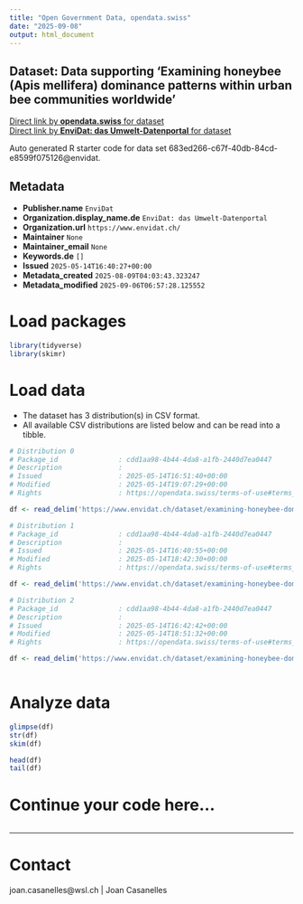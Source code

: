 ```yaml
---
title: "Open Government Data, opendata.swiss"
date: "2025-09-08"
output: html_document
---
```


## Dataset: Data supporting ‘Examining honeybee (Apis mellifera) dominance patterns within urban bee communities worldwide’



[Direct link by **opendata.swiss** for dataset](https://opendata.swiss/de/dataset/data-supporting-examining-honeybee-apis-mellifera-dominance-patterns-within-urban-bee-communiti)<br>
[Direct link by **EnviDat: das Umwelt-Datenportal** for dataset](https://www.envidat.ch/#/metadata/examining-honeybee-dominance-patterns)

Auto generated R starter code for data set 683ed266-c67f-40db-84cd-e8599f075126@envidat.

## Metadata

- **Publisher.name** `EnviDat`
- **Organization.display_name.de** `EnviDat: das Umwelt-Datenportal`
- **Organization.url** `https://www.envidat.ch/`
- **Maintainer** `None`
- **Maintainer_email** `None`
- **Keywords.de** `[]`
- **Issued** `2025-05-14T16:40:27+00:00`
- **Metadata_created** `2025-08-09T04:03:43.323247`
- **Metadata_modified** `2025-09-06T06:57:28.125552`


# Load packages

```r

library(tidyverse)
library(skimr)

```

# Load data

-   The dataset has 3 distribution(s) in CSV format.
-   All available CSV distributions are listed below and can be read into a tibble.

```r

# Distribution 0
# Package_id               : cdd1aa98-4b44-4da8-a1fb-2440d7ea0447
# Description              : 
# Issued                   : 2025-05-14T16:51:40+00:00
# Modified                 : 2025-05-14T19:07:29+00:00
# Rights                   : https://opendata.swiss/terms-of-use#terms_by

df <- read_delim('https://www.envidat.ch/dataset/examining-honeybee-dominance-patterns/resource/a4e637d3-911b-4806-b0ba-cbbd17a34309')

# Distribution 1
# Package_id               : cdd1aa98-4b44-4da8-a1fb-2440d7ea0447
# Description              : 
# Issued                   : 2025-05-14T16:40:55+00:00
# Modified                 : 2025-05-14T18:42:30+00:00
# Rights                   : https://opendata.swiss/terms-of-use#terms_by

df <- read_delim('https://www.envidat.ch/dataset/examining-honeybee-dominance-patterns/resource/9a73209e-98c0-4fee-a208-c726bf957efa')

# Distribution 2
# Package_id               : cdd1aa98-4b44-4da8-a1fb-2440d7ea0447
# Description              : 
# Issued                   : 2025-05-14T16:42:42+00:00
# Modified                 : 2025-05-14T18:51:32+00:00
# Rights                   : https://opendata.swiss/terms-of-use#terms_by

df <- read_delim('https://www.envidat.ch/dataset/examining-honeybee-dominance-patterns/resource/90c4bffd-bfc1-4100-99f5-a2ad3e9503a8')



```

# Analyze data

```r

glimpse(df)
str(df)
skim(df)

head(df)
tail(df)

```

# Continue your code here...

```r

```

------------------------------------------------------------------------

# Contact

joan.casanelles@wsl.ch | Joan Casanelles
